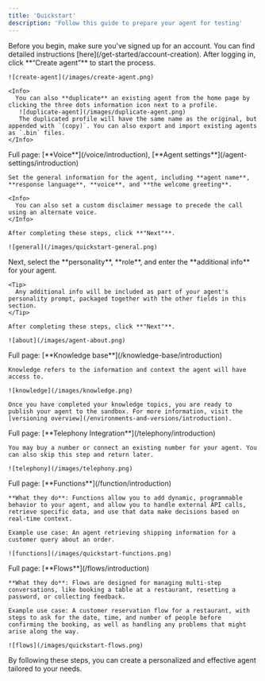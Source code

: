 ```yaml
---
title: 'Quickstart'
description: 'Follow this guide to prepare your agent for testing'
---
```


<Info>
  Before you begin, make sure you've signed up for an account. You can find detailed instructions [here](/get-started/account-creation).
</Info>

<Steps>
  <Step title="Start the creation process">
    After logging in, click **“Create agent”** to start the process.

    ![create-agent](/images/create-agent.png)

    <Info>
      You can also **duplicate** an existing agent from the home page by clicking the three dots information icon next to a profile.
       ![duplicate-agent](/images/duplicate-agent.png)
       The duplicated profile will have the same name as the original, but appended with `(copy)`. You can also export and import existing agents as `.bin` files.
    </Info>
  </Step>

  <Step title="Set a name, response language, voice, and greeting line">
    Full page: [**Voice**](/voice/introduction), [**Agent settings**](/agent-settings/introduction)

    Set the general information for the agent, including **agent name**, **response language**, **voice**, and **the welcome greeting**.

    <Info>
      You can also set a custom disclaimer message to precede the call using an alternate voice.
    </Info>

    After completing these steps, click **"Next"**.

    ![general](/images/quickstart-general.png)
  </Step>

  <Step title="Select personality, role, and additional info">
    Next, select the **personality**, **role**, and enter the **additional info** for your agent.

    <Tip>
      Any additional info will be included as part of your agent's personality prompt, packaged together with the other fields in this section.
    </Tip>

    After completing these steps, click **"Next"**.

    ![about](/images/agent-about.png)
  </Step>

  <Step title="Select knowledge topics">
    Full page: [**Knowledge base**](/knowledge-base/introduction)

    Knowledge refers to the information and context the agent will have access to.

    ![knowledge](/images/knowledge.png)

    Once you have completed your knowledge topics, you are ready to publish your agent to the sandbox. For more information, visit the [versioning overview](/environments-and-versions/introduction).
  </Step>

  <Step title="[Optional] Select a number for telephony integration">
    Full page: [**Telephony Integration**](/telephony/introduction)

    You may buy a number or connect an existing number for your agent. You can also skip this step and return later.

    ![telephony](/images/telephony.png)
  </Step>

  <Step title="[Advanced] Integrate functions into your knowledge base">
    Full page: [**Functions**](/function/introduction)

    **What they do**: Functions allow you to add dynamic, programmable behavior to your agent, and allow you to handle external API calls, retrieve specific data, and use that data make decisions based on real-time context.

    Example use case: An agent retrieving shipping information for a customer query about an order.

    ![functions](/images/quickstart-functions.png)
  </Step>

  <Step title="[Advanced] Add a flow to your project">
    Full page: [**Flows**](/flows/introduction)

    **What they do**: Flows are designed for managing multi-step conversations, like booking a table at a restaurant, resetting a password, or collecting feedback.

    Example use case: A customer reservation flow for a restaurant, with steps to ask for the date, time, and number of people before confirming the booking, as well as handling any problems that might arise along the way.

    ![flows](/images/quickstart-flows.png)
  </Step>
</Steps>

By following these steps, you can create a personalized and effective agent tailored to your needs.